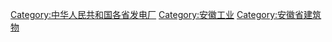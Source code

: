 [[Category:中华人民共和国各省发电厂|Category:中华人民共和国各省发电厂]]
[[Category:安徽工业|Category:安徽工业]]
[[Category:安徽省建筑物|Category:安徽省建筑物]]